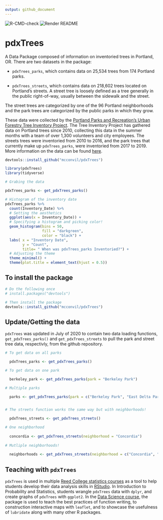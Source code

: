 ```yaml
---
output: github_document
---
```



![R-CMD-check](https://github.com/mcconvil/pdxTrees/workflows/R-CMD-check/badge.svg)
![Render README](https://github.com/mcconvil/pdxTrees/workflows/Render%20README/badge.svg)




# pdxTrees

A Data Package composed of information on inventoried trees in Portland, OR.
There are two datasets in the package: 

* `pdxTrees_parks`, which contains data on 25,534 trees from 174 Portland parks.

* `pdxTrees_streets`, which contains data on 218,602 trees located on Portland's streets. A street tree is loosely defined as a tree generally in the public right-of-way, usually between the sidewalk and the street. 

The street trees are categorized by one of the 96 Portland neighborhoods and the park trees are categorized by the public parks in which they grow. 


These data were collected by the [Portland Parks and Recreation's Urban Forestry Tree Inventory Project](https://www.portlandoregon.gov/parks/53181). The Tree Inventory Project has gathered data on Portland trees since 2010, collecting this data in the summer months with a team of over 1,300 volunteers and city employees. The streets trees were inventoried from 2010 to 2016, and the park trees that currently make up `pdxTrees_parks`, were inventoried from 2017 to 2019. More information on the data can be found [here](https://www.portlandoregon.gov/parks/article/501565).

```r
devtools::install_github("mcconvil/pdxTrees")
```

```r
library(pdxTrees)
library(tidyverse)

# Grabing the data 

pdxTrees_parks <- get_pdxTrees_parks()

# Histogram of the inventory date 
pdxTrees_parks %>%   
  count(Inventory_Date) %>%  
  # Setting the aesthetics
  ggplot(aes(x = Inventory_Date)) +   
  # Specifying a histogram and picking color! 
  geom_histogram(bins = 50,               
                 fill = "darkgreen", 
                 color = "black") + 
  labs( x = "Inventory Date", 
        y = "Count", 
        title= " When was pdxTrees_parks Inventoried?") + 
  # Adjusting the theme 
  theme_minimal() + 
  theme(plot.title = element_text(hjust = 0.5))

```



## To install the package

```r
# Do the following once
# install.packages("devtools")

# Then install the package
devtools::install_github("mcconvil/pdxTrees")
```


## Update/Getting the data 

`pdxTrees` was updated in July of 2020 to contain two data loading functions, `get_pdxTrees_parks()` and `get_pdxTrees_streets` to pull the park and street tree data, respectivly, from the github repository.

```r
# To get data on all parks 

  pdxTrees_parks <- get_pdxTrees_parks()

# To get data on one park 

  berkeley_park <- get_pdxTrees_parks(park = "Berkeley Park")

# Multiple parks 

  parks <- get_pdxTrees_parks(park = c("Berkeley Park", "East Delta Park"))


# The streets function works the same way but with neighborhoods! 

  pdxTrees_streets <- get_pdxTrees_streets()

# One neighborhood 
  
  concordia <- get_pdxTrees_streets(neighborhood = "Concordia")
  
# Mutliple neighborhoods! 
  
  neighborhoods <- get_pdxTrees_streets(neighborhood = c("Concordia", "Eastmoreland", "Sunnyside"))

```
## Teaching with `pdxTrees`

`pdxTrees` is used in multiple [Reed College statistics courses](https://www.reed.edu/math/courses.html) as a tool to help students develop their data analysis skills in [RStudio](https://rstudio.com/). In Introduction to Probability and Statistics, students wrangle `pdxTrees` data with `dplyr`, and create graphs of `pdxTrees` with `ggplot2`. In the [Data Science course](https://github.com/Reed-Statistics/math241s20), the package is used to teach the best practices of function writing, to construction interactive maps with `leaflet`, and to showcase the usefulness of `lubridate` along with many other R packages. 



